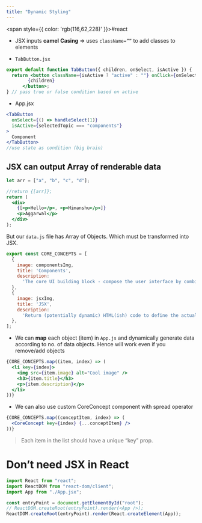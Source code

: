 ```yaml
---
title: "Dynamic Styling"
---
```



<span style={{ color: 'rgb(116,62,228)' }}>#react</span> 

- JSX inputs **camel** **Casing** =&gt; uses `className=””` to add classes to elements

- `TabButton.jsx`
```jsx
export default function TabButton({ children, onSelect, isActive }) {
  return <button className={isActive ? "active" : ""} onClick={onSelect}>
		{children}
	  </button>;
} // pass true or false condition based on active
```

- App.jsx
```jsx
<TabButton
  onSelect={() => handleSelect(1)}
  isActive={selectedTopic === "components"}
>
  Component
</TabButton>
//use state as condition (big brain)
```

## JSX can output Array of renderable data

```jsx
let arr = ["a", "b", "c", "d"];

//return {[arr]};
return (
  <div>
    {[<p>Hello</p>, <p>Himanshu</p>]}
    <p>Aggarwal</p>
  </div>
);
```

But our `data.js` file has Array of Objects. Which must be transformed into JSX.

```jsx
export const CORE_CONCEPTS = [
  {
    image: componentsImg,
    title: 'Components',
    description:
      'The core UI building block - compose the user interface by combining multiple components.',
  },
  {
    image: jsxImg,
    title: 'JSX',
    description:
      'Return (potentially dynamic) HTML(ish) code to define the actual markup that will be rendered.',
  },
];
```

- We can **map** each object (item) in `App.js` and dynamically generate data according to no. of data objects. Hence will work even if you remove/add objects

```jsx
{CORE_CONCEPTS.map((item, index) => (
  <li key={index}>
    <img src={item.image} alt="Cool image" />
    <h3>{item.title}</h3>
    <p>{item.description}</p>
  </li>
))}
```

- We can also use custom CoreConcept component with spread operator

```jsx
{CORE_CONCEPTS.map((conceptItem, index) => (
  <CoreConcept key={index} {...conceptItem} />
))}
```

> Each item in the list should have a unique “key” prop.

# Don’t need JSX in React

<ImageZoom src="https://raw.githubusercontent.com/himanshu864/DevObs/refs/heads/main/Assets/Pasted%20image%2020241223161017.png" alt="Pasted image 20241223161017.png" />

```jsx
import React from "react";
import ReactDOM from "react-dom/client";
import App from "./App.jsx";

const entryPoint = document.getElementById("root");
// ReactDOM.createRoot(entryPoint).render(<App />);
ReactDOM.createRoot(entryPoint).render(React.createElement(App));
```

